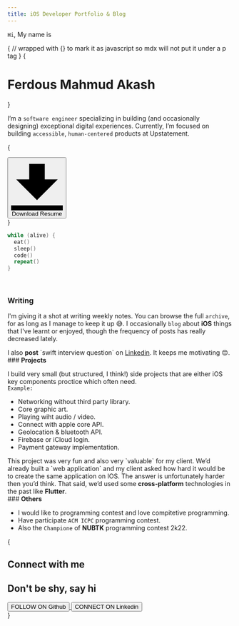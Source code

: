 ```yaml
---
title: iOS Developer Portfolio & Blog
---
```



`Hi`, My name is

{
// wrapped with {} to mark it as javascript so mdx will not put it under a p tag
}
{<h1 className="text-center font-semibold md:text-5xl mt-8 ">Ferdous Mahmud Akash</h1>}

<Bleed><Features/></Bleed>

I’m a `software engineer` specializing in building (and occasionally designing) exceptional digital experiences. Currently, I’m focused on building `accessible`, `human-centered` products at Upstatement.

{
  <div class="grid place-items-center mt-8 mb-8">
    <a class="no-underline" href="Ferdous_Mahmud_Akash_iOS_developer_resume.pdf">
      <button class="bg-gray-300 hover:bg-gray-100 text-blue-500 font-bold py-2 px-4 rounded inline-flex items-center">
  <svg class="fill-current w-4 h-4 mr-2" xmlns="http://www.w3.org/2000/svg" viewBox="0 0 20 20"><path d="M13 8V2H7v6H2l8 8 8-8h-5zM0 18h20v2H0v-2z"/></svg>
  <span>Download Resume</span>
</button>
    </a>
  </div>
}



```swift
while (alive) {
  eat()
  sleep()
  code()
  repeat()
}
```

<br/>

### <strong>Writing</strong>

I'm giving it a shot at writing weekly notes. You can browse the full `archive`, for as long as I manage to keep it up 😅. I occasionally `blog` about <strong>iOS</strong> things that I've learnt or enjoyed, though the frequency of posts has really decreased lately.

<Callout emoji="🚀" type="warning">
  I also <strong>post</strong> `swift interview question` on <a href="https://www.linkedin.com/in/ferdous19/" target="_blank">Linkedin</a>. It keeps me motivating 😊.
</Callout>

<br/>
### <strong>Projects</strong>

I build very small (but structured, I think!) side projects that are either iOS key components proctice which often need. <br/>
`Example:`
- Networking without third party library.
- Core graphic art.
- Playing wiht audio / video.
- Connect with apple core API.
- Geolocation & bluetooth API.
- Firebase or iCloud login.
- Payment gateway implementation.

<Callout emoji="✅">
  This project was very fun and also very `valuable` for my client. We’d already built a `web application` and my client asked how hard it would be to create the same application on IOS. The answer is unfortunately harder then you’d think. That said, we’d used some <strong>cross-platform</strong> technologies in the past like <strong>Flutter</strong>.
</Callout>

<br/>
### <strong>Others</strong>

- I would like to programming contest and love compitetive programming.
- Have participate `ACM ICPC` programming contest.
- Also the `Champione` of <strong>NUBTK</strong> programming contest 2k22.


{
  <section class="text-gray-600 body-font">
  <div class="container px-5 py-24 mx-auto flex items-center md:flex-row flex-col">
    <div class="flex flex-col md:pr-10 md:mb-0 mb-6 pr-0 w-full md:w-auto md:text-left text-center">
      <h2 class="text-xs text-indigo-500 tracking-widest font-medium title-font mb-1">Connect with me</h2>
      <h1 class="md:text-2xl text-xl font-medium title-font text-gray-900">Don't be shy,
say hi
</h1>
    </div>
    <div class="flex md:ml-auto md:mr-0 mx-auto items-center flex-shrink-0 space-x-4">
      <a class="no-underline" href="https://github.com/ferdous-mahmud" target="_blank">
      <button class="bg-gray-300 inline-flex py-2 px-3 rounded-lg items-center hover:bg-gray-100 focus:outline-none mt-5">
        <span class="ml-4 flex items-start flex-col leading-none">
          <span class="text-xs text-gray-600 mb-1">FOLLOW ON</span>
          <span class="title-font font-medium">Github</span>
        </span>
      </button>
      </a>
      <a class="no-underline" href="https://www.linkedin.com/in/ferdous19/" target="_blank">
      <button class="bg-gray-300 inline-flex py-2 px-3 rounded-lg items-center hover:bg-gray-100 focus:outline-none mt-5">
        <span class="ml-4 flex items-start flex-col leading-none">
          <span class="text-xs text-gray-600 mb-1">CONNECT ON</span>
          <span class="title-font font-medium">Linkedin</span>
        </span>
      </button>
      </a>
    </div>
  </div>
</section>
}